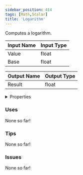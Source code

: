 ```yaml
---
sidebar_position: 414
tags: [Math,Scalar]
title: 'Logarithm'
---
```


Computes a logarithm.




<EsbSvg />

| Input Name | Input Type |
|-----------|-----------|
| Value | float |
| Base | float |

| Output Name | Output Type |
|-----------|-----------|
| Result | float |


<details>
  <summary>Properties</summary>
  <div>
    <div>
    <table>
      <thead>
        <tr>
          <th>Is beta required?</th>
          <th>❌</th>
        </tr>
        <tr>
          <th>Is this chip a trolling risk?</th>
          <th>❌</th>
        </tr>
        <tr>
          <th>Is this chip a role assignment risk?</th>
          <th>❌</th>
        </tr>
        <tr>
          <th>Chip UUID</th>
          <th>28a105ab-a947-4493-a51d-ced76a9601ee</th>
        </tr>
      </thead>
    </table>
    </div>
  </div>
</details>

### Uses

None so far!

### Tips

None so far!

### Issues

None so far!